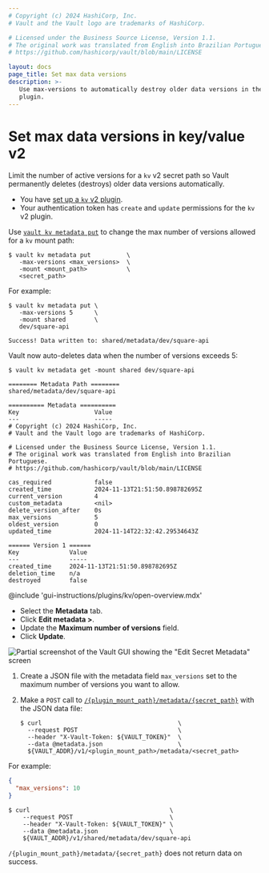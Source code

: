 ```yaml
---
# Copyright (c) 2024 HashiCorp, Inc.
# Vault and the Vault logo are trademarks of HashiCorp.

# Licensed under the Business Source License, Version 1.1.
# The original work was translated from English into Brazilian Portuguese.
# https://github.com/hashicorp/vault/blob/main/LICENSE

layout: docs
page_title: Set max data versions
description: >-
   Use max-versions to automatically destroy older data versions in the kv v2
   plugin.
---
```


# Set max data versions in key/value v2

Limit the number of active versions for a `kv` v2 secret path so Vault
permanently deletes (destroys) older data versions automatically.

<Tip title="Assumptions">

- You have [set up a `kv` v2 plugin](/vault/docs/secrets/kv/kv-v2/setup).
- Your authentication token has `create` and `update` permissions for the `kv`
  v2 plugin.

</Tip>

<Tabs>

<Tab heading="CLI" group="cli">

Use [`vault kv metadata put`](/vault/docs/command/kv/metadata) to change the max
number of versions allowed for a `kv` mount path:

```shell-session
$ vault kv metadata put          \
   -max-versions <max_versions>  \
   -mount <mount_path>           \
   <secret_path>
```

For example:

<CodeBlockConfig hideClipboard="true">

```shell-session
$ vault kv metadata put \
   -max-versions 5      \
   -mount shared        \
   dev/square-api

Success! Data written to: shared/metadata/dev/square-api
```
</CodeBlockConfig>


Vault now auto-deletes data when the number of versions exceeds 5:

<CodeBlockConfig hideClipboard="true" highlight="14">

```shell-session
$ vault kv metadata get -mount shared dev/square-api

======== Metadata Path ========
shared/metadata/dev/square-api

========== Metadata ==========
Key                     Value
---                     -----
# Copyright (c) 2024 HashiCorp, Inc.
# Vault and the Vault logo are trademarks of HashiCorp.

# Licensed under the Business Source License, Version 1.1.
# The original work was translated from English into Brazilian Portuguese.
# https://github.com/hashicorp/vault/blob/main/LICENSE

cas_required            false
created_time            2024-11-13T21:51:50.898782695Z
current_version         4
custom_metadata         <nil>
delete_version_after    0s
max_versions            5
oldest_version          0
updated_time            2024-11-14T22:32:42.29534643Z

====== Version 1 ======
Key              Value
---              -----
created_time     2024-11-13T21:51:50.898782695Z
deletion_time    n/a
destroyed        false
```

</CodeBlockConfig>

</Tab>

<Tab heading="GUI" group="gui">

@include 'gui-instructions/plugins/kv/open-overview.mdx'

- Select the **Metadata** tab.
- Click **Edit metadata >**.
- Update the **Maximum number of versions** field.
- Click **Update**.

![Partial screenshot of the Vault GUI showing the "Edit Secret Metadata" screen](/img/gui/kv/edit-metadata.png)

</Tab>

<Tab heading="API" group="api">

1. Create a JSON file with the metadata field `max_versions` set to the maximum
   number of versions you want to allow.

1. Make a `POST` call to
   [`/{plugin_mount_path}/metadata/{secret_path}`](/vault/api-docs/secret/kv/kv-v2#create-update-metadata)
   with the JSON data file:
    ```shell-session
    $ curl                                      \
      --request POST                            \
      --header "X-Vault-Token: ${VAULT_TOKEN}"  \
      --data @metadata.json                     \
      ${VAULT_ADDR}/v1/<plugin_mount_path>/metadata/<secret_path>
    ```

For example:

<CodeBlockConfig hideClipboard="true">

```json
{
  "max_versions": 10
}
```

</CodeBlockConfig>

<CodeBlockConfig hideClipboard="true">

```shell-session
$ curl                                       \
    --request POST                           \
    --header "X-Vault-Token: ${VAULT_TOKEN}" \
    --data @metadata.json                    \
    ${VAULT_ADDR}/v1/shared/metadata/dev/square-api
```

`/{plugin_mount_path}/metadata/{secret_path}` does not return data on success.

</CodeBlockConfig>

</Tab>

</Tabs>
